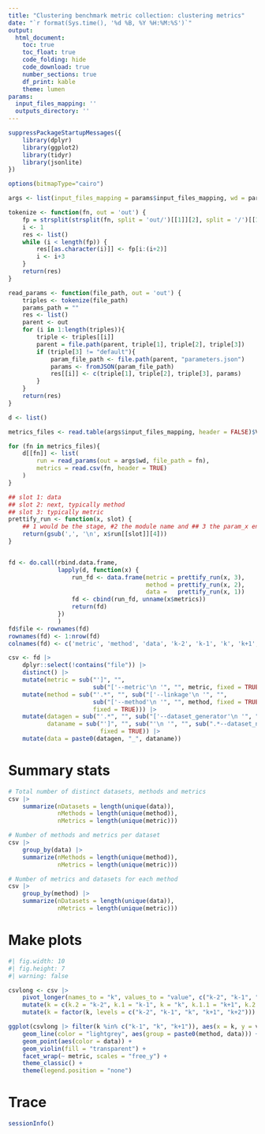 ```yaml
---
title: "Clustering benchmark metric collection: clustering metrics"
date: "`r format(Sys.time(), '%d %B, %Y %H:%M:%S')`"
output:
  html_document:
    toc: true
    toc_float: true
    code_folding: hide
    code_download: true
    number_sections: true
    df_print: kable
    theme: lumen
params:
  input_files_mapping: ''
  outputs_directory: ''
---
```



```r
suppressPackageStartupMessages({
    library(dplyr)
    library(ggplot2)
    library(tidyr)
    library(jsonlite)
})

options(bitmapType="cairo")
```


```r
args <- list(input_files_mapping = params$input_files_mapping, wd = params$outputs_directory)
```

```r

tokenize <- function(fn, out = 'out') {
    fp = strsplit(strsplit(fn, split = 'out/')[[1]][2], split = '/')[[1]]
    i <- 1
    res <- list()
    while (i < length(fp)) {
        res[[as.character(i)]] <- fp[i:(i+2)]
        i <- i+3
    }
    return(res)
}

read_params <- function(file_path, out = 'out') {
    triples <- tokenize(file_path) 
    params_path = ""
    res <- list()
    parent <- out
    for (i in 1:length(triples)){
        triple <- triples[[i]]
        parent = file.path(parent, triple[1], triple[2], triple[3])
        if (triple[3] != "default"){
            param_file_path <- file.path(parent, "parameters.json")
            params <- fromJSON(param_file_path)
            res[[i]] <- c(triple[1], triple[2], triple[3], params)
        }
    }
    return(res)
}
```


```r

d <- list()

metrics_files <- read.table(args$input_files_mapping, header = FALSE)$V1

for (fn in metrics_files){
    d[[fn]] <- list(
        run = read_params(out = args$wd, file_path = fn),    
        metrics = read.csv(fn, header = TRUE)
    )
}
```

```r
## slot 1: data
## slot 2: next, typically method
## slot 3: typically metric
prettify_run <- function(x, slot) {
    ## 1 would be the stage, #2 the module name and ## 3 the param_x encoding, so discarding most
    return(gsub(',', '\n', x$run[[slot]][4]))
}


fd <- do.call(rbind.data.frame,
              lapply(d, function(x) {
                  run_fd <- data.frame(metric = prettify_run(x, 3),
                                       method = prettify_run(x, 2),
                                       data =   prettify_run(x, 1))
                  fd <- cbind(run_fd, unname(x$metrics))
                  return(fd)
              })
              )
fd$file <- rownames(fd)
rownames(fd) <- 1:nrow(fd)
colnames(fd) <- c('metric', 'method', 'data', 'k-2', 'k-1', 'k', 'k+1', 'k+2', 'file')
```

```r
csv <- fd |>
    dplyr::select(!contains("file")) |>
    distinct() |> 
    mutate(metric = sub("']", "", 
                        sub("['--metric'\n '", "", metric, fixed = TRUE), fixed = TRUE)) |>
    mutate(method = sub("'.*", "", sub("['--linkage'\n '", "", 
                        sub("['--method'\n '", "", method, fixed = TRUE), 
                        fixed = TRUE))) |>
    mutate(datagen = sub("'.*", "", sub("['--dataset_generator'\n '", "", data, fixed = TRUE)),
           dataname = sub("']", "", sub("'\n '", "", sub(".*--dataset_name", "", data), fixed = TRUE),
                          fixed = TRUE)) |>
    mutate(data = paste0(datagen, "_", dataname))
```

# Summary stats

```r
# Total number of distinct datasets, methods and metrics
csv |> 
    summarize(nDatasets = length(unique(data)),
              nMethods = length(unique(method)),
              nMetrics = length(unique(metric)))

# Number of methods and metrics per dataset
csv |> 
    group_by(data) |>
    summarize(nMethods = length(unique(method)),
              nMetrics = length(unique(metric)))

# Number of metrics and datasets for each method
csv |> 
    group_by(method) |>
    summarize(nDatasets = length(unique(data)),
              nMetrics = length(unique(metric)))

```

# Make plots

```r
#| fig.width: 10
#| fig.height: 7
#| warning: false

csvlong <- csv |> 
    pivot_longer(names_to = "k", values_to = "value", c("k-2", "k-1", "k", "k+1", "k+2")) |>
    mutate(k = c(k.2 = "k-2", k.1 = "k-1", k = "k", k.1.1 = "k+1", k.2.1 = "k+2")[k]) |> 
    mutate(k = factor(k, levels = c("k-2", "k-1", "k", "k+1", "k+2")))

ggplot(csvlong |> filter(k %in% c("k-1", "k", "k+1")), aes(x = k, y = value)) + 
    geom_line(color = "lightgrey", aes(group = paste0(method, data))) + 
    geom_point(aes(color = data)) + 
    geom_violin(fill = "transparent") + 
    facet_wrap(~ metric, scales = "free_y") + 
    theme_classic() + 
    theme(legend.position = "none")
```


# Trace

```r
sessionInfo()
```
